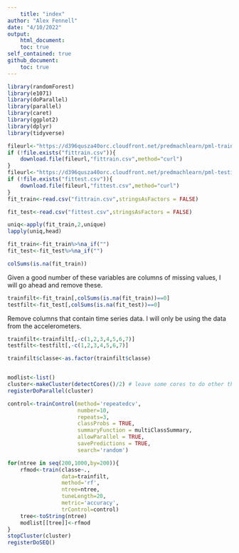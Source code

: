 ```yaml
---
    title: "index"
author: "Alex Fennell"
date: "4/10/2022"
output: 
    html_document:
    toc: true
self_contained: true
github_document:
    toc: true
---
```

    
```r
library(randomForest)
library(e1071)
library(doParallel)
library(parallel)
library(caret)
library(ggplot2)
library(dplyr)
library(tidyverse)
```


```r
fileurl<-"https://d396qusza40orc.cloudfront.net/predmachlearn/pml-training.csv"
if (!file.exists("fittrain.csv")){
    download.file(fileurl,"fittrain.csv",method="curl")
}
fileurl<-"https://d396qusza40orc.cloudfront.net/predmachlearn/pml-testing.csv"
if (!file.exists("fittest.csv")){
    download.file(fileurl,"fittest.csv",method="curl")
}
fit_train<-read.csv("fittrain.csv",stringsAsFactors = FALSE)

fit_test<-read.csv("fittest.csv",stringsAsFactors = FALSE)

```

```r
uniq<-apply(fit_train,2,unique)
lapply(uniq,head)
```

```r
fit_train<-fit_train%>%na_if("")
fit_test<-fit_test%>%na_if("")
```

```r
colSums(is.na(fit_train))
```

Given a good number of these variables are columns of missing values, I will go 
ahead and remove these.

```r
trainfilt<-fit_train[,colSums(is.na(fit_train))==0]
testfilt<-fit_test[,colSums(is.na(fit_test))==0]

```

Remove columns that contain time series data. I will only be using the data from the
accelerometers.

```r
trainfilt<-trainfilt[,-c(1,2,3,4,5,6,7)]
testfilt<-testfilt[,-c(1,2,3,4,5,6,7)]

trainfilt$classe<-as.factor(trainfilt$classe)
```

```r

```


```r
modlist<-list()
cluster<-makeCluster(detectCores()/2) # leave some cores to do other things
registerDoParallel(cluster)

control<-trainControl(method='repeatedcv',
                      number=10,
                      repeats=3,
                      classProbs = TRUE,
                      summaryFunction = multiClassSummary,
                      allowParallel = TRUE,
                      savePredictions = TRUE,
                      search='random')

for(ntree in seq(200,1000,by=200)){
    rfmod<-train(classe~.,
                 data=trainfilt,
                 method='rf',
                 ntree=ntree,
                 tuneLength=20,
                 metric='accuracy',
                 trControl=control)
    tree<-toString(ntree)
    modlist[[tree]]<-rfmod
}
stopCluster(cluster)
registerDoSEQ()

```


